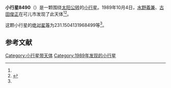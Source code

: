 {{Infobox planet
| bgcolour = #FFFFC0
| name = 8490
| symbol = 
| image = 
| caption = 
| discovery = yes
| discovery_ref = 
| discoverer = [[水野義兼|水野義兼]]、[[古田俊正|古田俊正]]
| discovery_site = [[可儿市|可儿市]] 
| discovered = 1989年10月4日
| designations = yes
| mp_name = 
| named_after = 
| alt_names = 1989 TU10/ 1978 TO3 / 1993 XP2
| mp_category = [[主带小行星|主带小行星]]
| orbit_ref = <ref name="a">[http://ssd.jpl.nasa.gov/sbdb.cgi?sstr=8490 8490] {{Wayback|url=http://ssd.jpl.nasa.gov/sbdb.cgi?sstr=8490 |date=20210717064130 }}，小行星數據庫瀏覽器（JPL Small-Body Database Browser）－[[美国国家航空航天局|美国国家航空航天局]]喷气推进实验室</ref>
| epoch = 2456400.5 (2013年4月18日更新)
| aphelion = {{convert|2.969577533876654|AU|km|3|abbr=on|lk=out}}
| perihelion = {{convert|1.786771037831902|AU|km|3|abbr=on}}
| semimajor = {{convert|2.378174285854278|AU|km|3|abbr=on}}
| eccentricity = 0.248679523
| period = 1339.565473 [[日|日]]<br />3.67[[儒略年|儒略年]]
| avg_speed = 
| inclination = 6.117025502768448
| asc_node = 179.6871801572577
| mean_anomaly = 
| arg_peri = 231.1504131968499
| satellites = 
| physical_characteristics = yes
| dimensions = 
| mass = 
| density = 
| surface_grav = 
| escape_velocity = 
| sidereal_day = 
| axial_tilt = 
| pole_ecliptic_lat = 
| pole_ecliptic_lon = 
| albedo = 
| temperatures= 
| temp_name1 = 
| mean_temp_1 = 
| max_temp_1 = 
| temp_name2 = 
| max_temp_2 = 
| spectral_type = 
| abs_magnitude = 231.1504131968499
}}

'''小行星8490'''（{{lang-en|8490}}）是一颗围绕[[太阳|太阳]][[公转|公转]]的[[小行星|小行星]]。1989年10月4日，[[水野義兼|水野義兼]]、[[古田俊正|古田俊正]]在可儿市发现了此天体<ref name="a" /><ref>{{cite news|title=小行星列表|url=http://cfa-www.harvard.edu/iau/lists/NumberedMPs.txt|accessdate=2013-07-08|newspaper=哈佛大学|archive-date=2008-05-17|archive-url=https://web.archive.org/web/20080517010638/http://cfa-www.harvard.edu/iau/lists/NumberedMPs.txt|dead-url=no}}</ref>。

这颗小行星的[[绝对星等|绝对星等]]为231.1504131968499等<ref name="a" />。

==参考文献==
{{reflist}}
{{Minor Planet Number|[[小行星8489|小行星8489]]|[[小行星8491|小行星8491]]}}

{{小天体}}

[[Category:小行星带天体|Category:小行星带天体]]
[[Category:1989年发现的小行星|Category:1989年发现的小行星]]

{{asteroid-stub}}